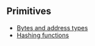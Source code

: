 ## Primitives

- [Bytes and address types](../examples/primitives/bytes_and_address_types)
- [Hashing functions](../examples/primitives/hashing_functions)
